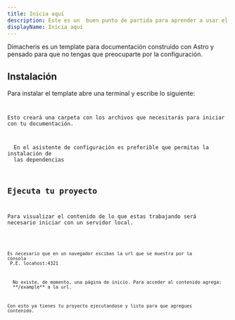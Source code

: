 ```yaml
---
title: Inicia aquí
description: Este es un  buen punto de partida para aprender a usar el template
displayName: Inicia aquí
---
```



Dimacheris es un template para documentación construido con Astro y pensado para que no tengas que
preocuparte por la configuración.

## Instalación

Para instalar el template abre una terminal y escribe lo siguiente:

<Code
  lan="sh"
  code="npm create astro@latest -- --template Iannacus/dimacheris-template"
/>

Esto creará una carpeta con los archivos que necesitarás para iniciar con tu documentación.

<Alert type="alt" title="Atención">
  En el asistente de configuración es preferible que permitas la instalación de
  las dependencias
</Alert>

## Ejecuta tu proyecto

Para visualizar el contenido de lo que estas trabajando será necesario iniciar con un servidor local.

<Code lan="sh" code="npm run dev" />

Es necesario que en un navegador escibas la url que se muestra por la consola <br />
P.E. locahost:4321

<Alert type="warning">
  No existe, de momento, una página de inicio. Para acceder al contenido agrega:
  **/example** a la url.
</Alert>

Con esto ya tienes tu proyecto ejecutandose y listo para que agregues contenido.
